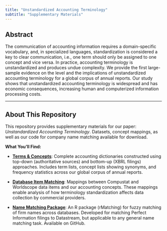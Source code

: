 ```yaml
---
title: "Unstandardized Accounting Terminology"
subtitle: "Supplementary Materials"
---
```


## Abstract

The communication of accounting information requires a domain-specific vocabulary, and, in specialized languages, standardization is considered a key to clear communication, i.e., one term should only be assigned to one concept and vice versa. In practice, accounting terminology is unstandardized and produces undue complexity. We provide the first large-sample evidence on the level and the implications of unstandardized accounting terminology for a global corpus of annual reports. Our study shows that unstandardized accounting terminology is widespread and has economic consequences, increasing human and computerized information processing costs.

------------------------------------------------------------------------

## About This Repository

This repository provides supplementary materials for our paper: *Unstandardized Accounting Terminology*. Datasets, concept mappings, as well as our code for company name matching available for download.

**What You'll Find:**

-   [**Terms & Concepts**](01-TermsConcepts.qmd): Complete accounting dictionaries constructed using top-down (authoritative sources) and bottom-up (XBRL filings) approaches. Includes term lists, concept lists showing synonyms, and frequency statistics across our global corpus of annual reports.

-   [**Database Item Matching**](02-DatabaseMatching.qmd): Mappings between Compustat and Worldscope data items and our accounting concepts. These mappings enable analysis of how terminology standardization affects data collection by commercial providers.

-   [**Name Matching Package**](03-NameMatching.qmd): An R package (rMatching) for fuzzy matching of firm names across databases. Developed for matching Perfect Information filings to Datastream, but applicable to any general name matching task. Available on GitHub.
